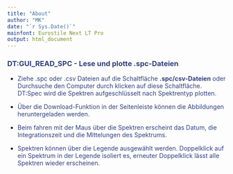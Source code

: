 ```yaml
---
title: "About"
author: "MK"
date: "`r Sys.Date()`"
mainfont: Eurostile Next LT Pro
output: html_document
---
```


### <span style="color:#2f407a"> DT:GUI_READ_SPC - Lese und plotte .spc-Dateien </span>


* <span style="color:#2f407a"> Ziehe .spc oder .csv Dateien auf die Schaltfläche **.spc/csv-Dateien** oder Durchsuche den Computer durch klicken auf diese Schaltfläche. DT:Spec wird die Spektren aufgeschlüsselt nach Spektrentyp plotten. </span>

* <span style="color:#2f407a"> Über die Download-Funktion in der Seitenleiste können die Abbildungen heruntergeladen werden. </span>

* <span style="color:#2f407a"> Beim fahren mit der Maus über die Spektren erscheint das Datum, die Integrationszeit und die Mittelungen des Spektrums. </span>  
* <span style="color:#2f407a"> Spektren können über die Legende ausgewählt werden. Doppelklick auf ein Spektrum in der Legende isoliert es, erneuter Doppelklick lässt alle Spektren wieder erscheinen. </span>